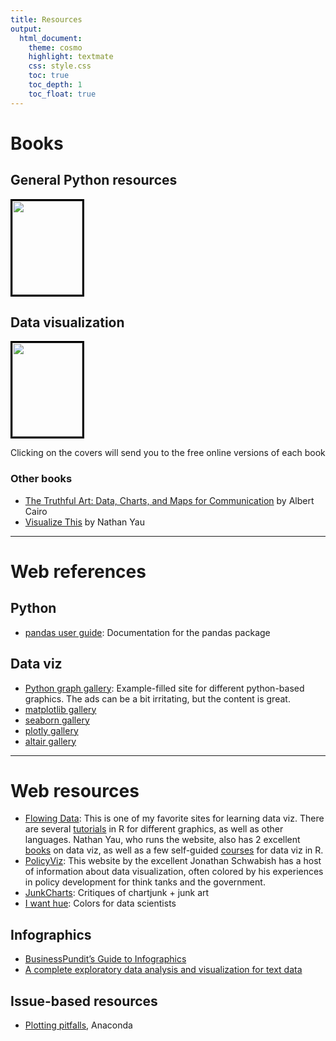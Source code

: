 ```yaml
---
title: Resources
output:
  html_document:
    theme: cosmo
    highlight: textmate
    css: style.css
    toc: true
    toc_depth: 1
    toc_float: true
---
```


# Books

## General Python resources

[<img src="img/PDSH-cover.png" style="height:150px; width:112px; border: 3px solid black;"/>](https://jakevdp.github.io/PythonDataScienceHandbook/)

## Data visualization

[<img src="img/wilke.jpg" style="height:150px; width:112px; border: 3px solid black;"/>](https://serialmentor.com/dataviz/index.html)

Clicking on the covers will send you to the free online versions of each
book

### Other books

-   [The Truthful Art: Data, Charts, and Maps for
    Communication](http://www.thefunctionalart.com/p/the-truthful-art-book.html){target="_blank"}
    by Albert Cairo
-   [Visualize
    This](https://www.amazon.com/gp/product/0470944889/){target="_blank"}
    by Nathan Yau

------------------------------------------------------------------------

# Web references

## Python

-   [pandas user
    guide](https://pandas.pydata.org/docs/user_guide/index.html#user-guide):
    Documentation for the pandas package

## Data viz

-   [Python graph gallery](https://www.python-graph-gallery.com/):
    Example-filled site for different python-based graphics. The ads can
    be a bit irritating, but the content is great.
-   [matplotlib
    gallery](https://matplotlib.org/stable/gallery/index.html)
-   [seaborn gallery](https://seaborn.pydata.org/examples/index.html)
-   [plotly gallery](https://plotly.com/python/)
-   [altair gallery](https://altair-viz.github.io/gallery/index.html)

------------------------------------------------------------------------

# Web resources

-   [Flowing Data](https://www.flowingdata.com): This is one of my
    favorite sites for learning data viz. There are several
    [tutorials](https://flowingdata.com/category/tutorials/) in R for
    different graphics, as well as other languages. Nathan Yau, who runs
    the website, also has 2 excellent
    [books](https://flowingdata.com/books/) on data viz, as well as a
    few self-guided [courses](https://flowingdata.com/courses/) for data
    viz in R.
-   [PolicyViz](https://policyviz.com/): This website by the excellent
    Jonathan Schwabish has a host of information about data
    visualization, often colored by his experiences in policy
    development for think tanks and the government.
-   [JunkCharts](https://junkcharts.typepad.com): Critiques of
    chartjunk + junk art
-   [I want hue](https://medialab.github.io/iwanthue/): Colors for data
    scientists

## Infographics

-   [BusinessPundit's Guide to
    Infographics](https://www.businesspundit.com/guide-to-infographics/)
-   [A complete exploratory data analysis and visualization for text
    data](https://towardsdatascience.com/a-complete-exploratory-data-analysis-and-visualization-for-text-data-29fb1b96fb6a)

## Issue-based resources

-   [Plotting
    pitfalls](https://anaconda.org/jbednar/plotting_pitfalls/notebook),
    Anaconda
